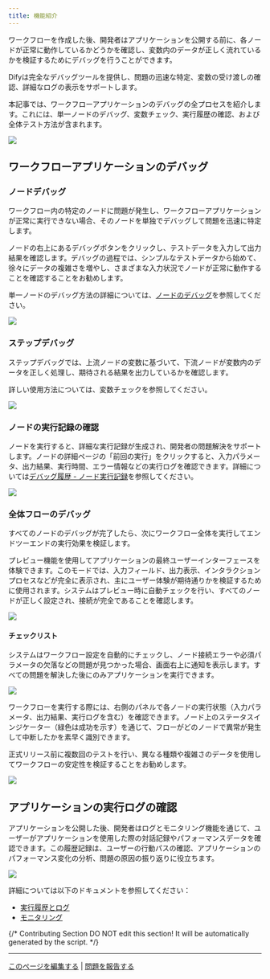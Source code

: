 ```yaml
---
title: 機能紹介
---
```


ワークフローを作成した後、開発者はアプリケーションを公開する前に、各ノードが正常に動作しているかどうかを確認し、変数内のデータが正しく流れているかを検証するためにデバッグを行うことができます。

Difyは完全なデバッグツールを提供し、問題の迅速な特定、変数の受け渡しの確認、詳細なログの表示をサポートします。

本記事では、ワークフローアプリケーションのデバッグの全プロセスを紹介します。これには、単一ノードのデバッグ、変数チェック、実行履歴の確認、および全体テスト方法が含まれます。

![](https://assets-docs.dify.ai/2025/06/8e7933b45a69241a9861a09fa47d5c62.png)

## ワークフローアプリケーションのデバッグ

### ノードデバッグ

ワークフロー内の特定のノードに問題が発生し、ワークフローアプリケーションが正常に実行できない場合、そのノードを単独でデバッグして問題を迅速に特定します。

ノードの右上にあるデバッグボタンをクリックし、テストデータを入力して出力結果を確認します。デバッグの過程では、シンプルなテストデータから始めて、徐々にデータの複雑さを増やし、さまざまな入力状況でノードが正常に動作することを確認することをお勧めします。

単一ノードのデバッグ方法の詳細については、[ノードのデバッグ](/ja-jp/guides/workflow/debug-and-preview/debug-node.mdx)を参照してください。

![](https://assets-docs.dify.ai/2025/06/44decb6644b140e46ed2e1e9246f48f7.png)

### ステップデバッグ

ステップデバッグでは、上流ノードの変数に基づいて、下流ノードが変数内のデータを正しく処理し、期待される結果を出力しているかを確認します。

詳しい使用方法については、変数チェックを参照してください。

![](https://assets-docs.dify.ai/2025/06/887630764b180a60becb6a4fcee2c622.png)

### ノードの実行記録の確認

ノードを実行すると、詳細な実行記録が生成され、開発者の問題解決をサポートします。ノードの詳細ページの「前回の実行」をクリックすると、入力パラメータ、出力結果、実行時間、エラー情報などの実行ログを確認できます。詳細については[デバッグ履歴 - ノード実行記録](/ja-jp/guides/workflow/debug-and-preview/history-and-logs#アプリケーション実行履歴)を参照してください。

![](https://assets-docs.dify.ai/2025/06/a6011d5966c78a4d1705f2af44ed8af1.png)

### 全体フローのデバッグ

すべてのノードのデバッグが完了したら、次にワークフロー全体を実行してエンドツーエンドの実行効果を検証します。

プレビュー機能を使用してアプリケーションの最終ユーザーインターフェースを体験できます。このモードでは、入力フィールド、出力表示、インタラクションプロセスなどが完全に表示され、主にユーザー体験が期待通りかを検証するために使用されます。システムはプレビュー時に自動チェックを行い、すべてのノードが正しく設定され、接続が完全であることを確認します。

![](https://assets-docs.dify.ai/2025/06/de00849b363ec9356e5764b88b4331fb.png)

#### チェックリスト

システムはワークフロー設定を自動的にチェックし、ノード接続エラーや必須パラメータの欠落などの問題が見つかった場合、画面右上に通知を表示します。すべての問題を解決した後にのみアプリケーションを実行できます。

![](https://assets-docs.dify.ai/2025/06/85bafda1f786549c22404cd5ec711d0f.png)

ワークフローを実行する際には、右側のパネルで各ノードの実行状態（入力パラメータ、出力結果、実行ログを含む）を確認できます。ノード上のステータスインジケーター（緑色は成功を示す）を通じて、フローがどのノードで異常が発生して中断したかを素早く識別できます。

正式リリース前に複数回のテストを行い、異なる種類や複雑さのデータを使用してワークフローの安定性を検証することをお勧めします。

![](https://assets-docs.dify.ai/2025/06/c09f788f77b5f8ebdd635ddba66a1b99.png)

## アプリケーションの実行ログの確認

アプリケーションを公開した後、開発者はログとモニタリング機能を通じて、ユーザーがアプリケーションを使用した際の対話記録やパフォーマンスデータを確認できます。この履歴記録は、ユーザーの行動パスの確認、アプリケーションのパフォーマンス変化の分析、問題の原因の振り返りに役立ちます。

![](https://assets-docs.dify.ai/2025/06/6dd8e8a7186089a390679b6de4bb97b9.png)

詳細については以下のドキュメントを参照してください：

- [実行履歴とログ](/ja-jp/guides/workflow/debug-and-preview/history-and-logs)
- [モニタリング](/ja-jp/guides/monitoring/README)

{/*
Contributing Section
DO NOT edit this section!
It will be automatically generated by the script.
*/}

---

[このページを編集する](https://github.com/langgenius/dify-docs/edit/main/ja-jp/guides/workflow/debug-and-preview/preview-and-run.mdx) | [問題を報告する](https://github.com/langgenius/dify-docs/issues/new?title=ドキュメントの問題%3A%20&body=%23%23%20問題の説明%0A%3C%21--%20発見した問題について簡単に説明してください%20--%3E%0A%0A%23%23%20ページリンク%0Ahttps%3A%2F%2Fgithub.com%2Flanggenius%2Fdify-docs%2Fblob%2Fmain%2Fja-jp/guides/workflow/debug-and-preview%2Fpreview-and-run.mdx%0A%0A%23%23%20提案される変更%0A%3C%21--%20特定の変更案がある場合は、ここで説明してください%20--%3E%0A%0A%3C%21--%20ドキュメントの品質向上にご協力いただきありがとうございます！%20--%3E)

